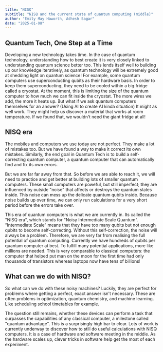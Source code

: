 ```yaml
---
title: "NISQ"
subtitle: "NISQ and the current state of quantum computing (middle)"
author: "Emily May Haworth, Adhesh Sagar"
date: "2025-01-08"
---
```


## Quantum Tech, One Step at a Time

Developing a new technology takes time. In the case of quantum technology, understanding how to best create it is very closely linked to understanding quantum science better too. This lends itself well to building up our knowledge iteratively, as quantum technology will be extremely good at shedding light on quantum science!
For example, some quantum computers use superconducting qubits as their hardware basis. In order to keep them superconducting, they need to be cooled within a big fridge called a cryostat. At the moment, this is limiting the size of the quantum computer to how much we can fit inside the cryostat. The more wires we add, the more it heats up.
But what if we ask quantum computers themselves for an answer? (Using AI to create AI kinda situation) It might as well work. They might help us discover a material that works at room temperature. If we found that, we wouldn't need the giant fridge at all!

## NISQ era

The mobiles and computers we use today are not perfect. They make a lot of mistakes too. But we have found a way to make it correct its own mistakes. Similarly, the end goal in Quantum Tech is to build a self-correcting quantum computer, a quantum computer that can automatically find and fix its own errors. 

But we are far far away from that. So before we are able to reach it, we will need to practice and get better at building lots of smaller quantum computers. These small computers are poweful, but still imperfect; they are influenced by outside "noise" that affects or destroys the quantum states inside. This noise can mess up the delicate quantum qubits inside. Because noise builds up over time, we can only run calculations for a very short period before the errors take over.

This era of quantum computers is what we are currently in. Its called the "NISQ era", which stands for "Noisy Intermediate Scale Quantum". “Intermediate Scale” means that they have too many qubits but not enough qubits to become self-correcting. Without this self-correction, the noise will always be a problem. 
Therefore, we are very far from realising the full potential of quantum computing. Currently we have hundreds of qubits per quantum computer at best. To fulfill many potential applications, more like millions are needed.
This is very comparable to classical computers: the computer that helped put man on the moon for the first time had only thousands of transistors whereas laptops now have tens of billions!

## What can we do with NISQ?

So what can we do with these noisy machines? Luckily, they are perfect for problems where getting a perfect, exact answer isn't necessary. These are often problems in optimization, quantum chemistry, and machine learning. Like scheduling school timetables for example.

The question still remains, whether these devices can perform a task that surpasses the capabilities of any classical computer, a milestone called "quantum advantage". This is a surprisingly high bar to clear. 
Lots of work is currently underway to discover how to still do useful calculations with NISQ computers. It is a case of hardware and software meeting in the middle. As the hardware scales up, clever tricks in software help get the most of each experiment.